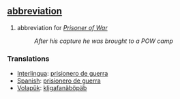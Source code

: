 == [[abbreviation]] ==
# abbreviation for ''[[Prisoner of War]]''
#:''After his capture he was brought to a POW camp''
 
=== Translations ===
*[[Interlingua]]: [[prisionero de guerra]] 
*[[Spanish]]: [[prisionero de guerra]] 
*[[Volapük]]: [[kligafanäböpäb]]